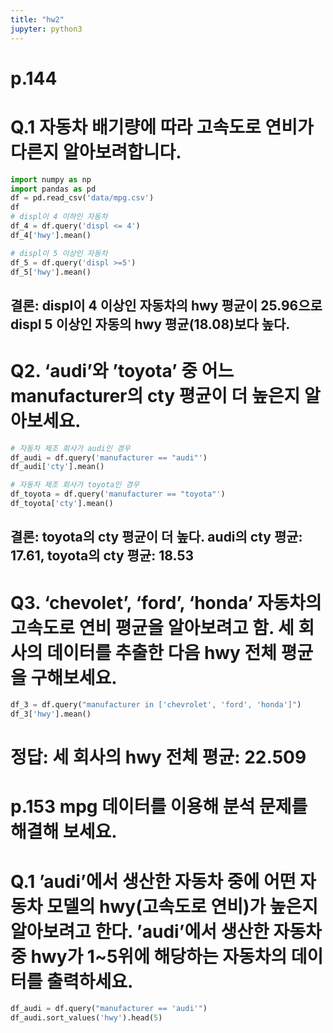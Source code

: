 ```yaml
---
title: "hw2"
jupyter: python3
---
```

# p.144 
# Q.1 자동차 배기량에 따라 고속도로 연비가 다른지 알아보려합니다.
```python
import numpy as np
import pandas as pd
df = pd.read_csv('data/mpg.csv')
df
# displ이 4 이하인 자동차
df_4 = df.query('displ <= 4')
df_4['hwy'].mean()

# displ이 5 이상인 자동차
df_5 = df.query('displ >=5')
df_5['hwy'].mean()
```
## 결론: displ이 4 이상인 자동차의 hwy 평균이 25.96으로 displ 5 이상인 자동의 hwy 평균(18.08)보다 높다.

# Q2. 'audi'와 'toyota' 중 어느 manufacturer의 cty 평균이 더 높은지 알아보세요.
```python
# 자동차 제조 회사가 audi인 경우
df_audi = df.query('manufacturer == "audi"')
df_audi['cty'].mean()

# 자동차 제조 회사가 toyota인 경우
df_toyota = df.query('manufacturer == "toyota"')
df_toyota['cty'].mean()

```
## 결론: toyota의 cty 평균이 더 높다. audi의 cty 평균: 17.61, toyota의 cty 평균: 18.53

# Q3. 'chevolet', 'ford', 'honda' 자동차의 고속도로 연비 평균을 알아보려고 함. 세 회사의 데이터를 추출한 다음 hwy 전체 평균을 구해보세요.

```python
df_3 = df.query("manufacturer in ['chevrolet', 'ford', 'honda']")
df_3['hwy'].mean()
```
# 정답: 세 회사의 hwy 전체 평균: 22.509

# p.153 mpg 데이터를 이용해 분석 문제를 해결해 보세요.
# Q.1 'audi'에서 생산한 자동차 중에 어떤 자동차 모델의 hwy(고속도로 연비)가 높은지 알아보려고 한다. 'audi'에서 생산한 자동차 중 hwy가 1~5위에 해당하는 자동차의 데이터를 출력하세요.

```python
df_audi = df.query("manufacturer == 'audi'")
df_audi.sort_values('hwy').head(5)
```

